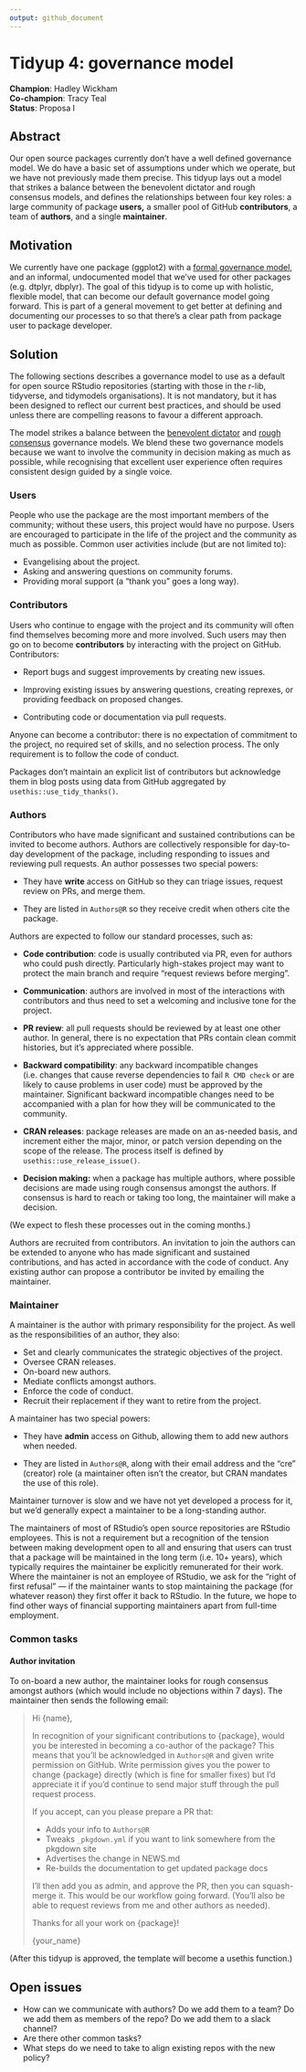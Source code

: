 ```yaml
---
output: github_document
---
```


# Tidyup 4: governance model

**Champion**: Hadley Wickham  
**Co-champion**: Tracy Teal  
**Status**: Proposa
l

## Abstract

Our open source packages currently don't have a well defined governance model.
We do have a basic set of assumptions under which we operate, but we have not previously made them precise.
This tidyup lays out a model that strikes a balance between the benevolent dictator and rough consensus models, and defines the relationships between four key roles: a large community of package **users,** a smaller pool of GitHub **contributors**, a team of **authors**, and a single **maintainer**.

## Motivation

We currently have one package (ggplot2) with a [formal governance model](https://github.com/tidyverse/ggplot2/blob/master/GOVERNANCE.md), and an informal, undocumented model that we've used for other packages (e.g. dtplyr, dbplyr).
The goal of this tidyup is to come up with holistic, flexible model, that can become our default governance model going forward.
This is part of a general movement to get better at defining and documenting our processes to so that there's a clear path from package user to package developer.

## Solution

The following sections describes a governance model to use as a default for open source RStudio repositories (starting with those in the r-lib, tidyverse, and tidymodels organisations).
It is not mandatory, but it has been designed to reflect our current best practices, and should be used unless there are compelling reasons to favour a different approach.

The model strikes a balance between the [benevolent dictator](http://oss-watch.ac.uk/resources/benevolentdictatorgovernancemodel) and [rough consensus](https://datatracker.ietf.org/doc/html/rfc7282) governance models.
We blend these two governance models because we want to involve the community in decision making as much as possible, while recognising that excellent user experience often requires consistent design guided by a single voice.

### Users

People who use the package are the most important members of the community; without these users, this project would have no purpose.
Users are encouraged to participate in the life of the project and the community as much as possible.
Common user activities include (but are not limited to):

-   Evangelising about the project.
-   Asking and answering questions on community forums.
-   Providing moral support (a "thank you" goes a long way).

### Contributors

Users who continue to engage with the project and its community will often find themselves becoming more and more involved.
Such users may then go on to become **contributors** by interacting with the project on GitHub.
Contributors:

-   Report bugs and suggest improvements by creating new issues.

-   Improving existing issues by answering questions, creating reprexes, or providing feedback on proposed changes.

-   Contributing code or documentation via pull requests.

Anyone can become a contributor: there is no expectation of commitment to the project, no required set of skills, and no selection process.
The only requirement is to follow the code of conduct.

Packages don't maintain an explicit list of contributors but acknowledge them in blog posts using data from GitHub aggregated by `usethis::use_tidy_thanks()`.

### Authors

Contributors who have made significant and sustained contributions can be invited to become authors.
Authors are collectively responsible for day-to-day development of the package, including responding to issues and reviewing pull requests.
An author possesses two special powers:

-   They have **write** access on GitHub so they can triage issues, request review on PRs, and merge them.

-   They are listed in `Authors@R` so they receive credit when others cite the package.

Authors are expected to follow our standard processes, such as:

-   **Code contribution**: code is usually contributed via PR, even for authors who could push directly.
    Particularly high-stakes project may want to protect the main branch and require "request reviews before merging".

-   **Communication**: authors are involved in most of the interactions with contributors and thus need to set a welcoming and inclusive tone for the project.

-   **PR review**: all pull requests should be reviewed by at least one other author.
    In general, there is no expectation that PRs contain clean commit histories, but it's appreciated where possible.

-   **Backward compatibility**: any backward incompatible changes (i.e. changes that cause reverse dependencies to fail `R CMD check` or are likely to cause problems in user code) must be approved by the maintainer.
    Significant backward incompatible changes need to be accompanied with a plan for how they will be communicated to the community.

-   **CRAN releases**: package releases are made on an as-needed basis, and increment either the major, minor, or patch version depending on the scope of the release.
    The process itself is defined by `usethis::use_release_issue()`.

-   **Decision making:** when a package has multiple authors, where possible decisions are made using rough consensus amongst the authors.
    If consensus is hard to reach or taking too long, the maintainer will make a decision.

(We expect to flesh these processes out in the coming months.)

Authors are recruited from contributors.
An invitation to join the authors can be extended to anyone who has made significant and sustained contributions, and has acted in accordance with the code of conduct.
Any existing author can propose a contributor be invited by emailing the maintainer.

### Maintainer

A maintainer is the author with primary responsibility for the project.
As well as the responsibilities of an author, they also:

-   Set and clearly communicates the strategic objectives of the project.
-   Oversee CRAN releases.
-   On-board new authors.
-   Mediate conflicts amongst authors.
-   Enforce the code of conduct.
-   Recruit their replacement if they want to retire from the project.

A maintainer has two special powers:

-   They have **admin** access on Github, allowing them to add new authors when needed.

-   They are listed in `Authors@R`, along with their email address and the "cre" (creator) role (a maintainer often isn't the creator, but CRAN mandates the use of this role).

Maintainer turnover is slow and we have not yet developed a process for it, but we'd generally expect a maintainer to be a long-standing author.

The maintainers of most of RStudio's open source repositories are RStudio employees.
This is not a requirement but a recognition of the tension between making development open to all and ensuring that users can trust that a package will be maintained in the long term (i.e. 10+ years), which typically requires the maintainer be explicitly remunerated for their work.
Where the maintainer is not an employee of RStudio, we ask for the "right of first refusal" — if the maintainer wants to stop maintaining the package (for whatever reason) they first offer it back to RStudio.
In the future, we hope to find other ways of financial supporting maintainers apart from full-time employment.

### Common tasks

#### Author invitation

To on-board a new author, the maintainer looks for rough consensus amongst authors (which would include no objections within 7 days).
The maintainer then sends the following email:

> Hi {name},
>
> In recognition of your significant contributions to {package}, would you be interested in becoming a co-author of the package?
> This means that you'll be acknowledged in `Authors@R` and given write permission on GitHub.
> Write permission gives you the power to change {package} directly (which is fine for smaller fixes) but I'd appreciate it if you'd continue to send major stuff through the pull request process.
>
> If you accept, can you please prepare a PR that:
>
> -   Adds your info to `Authors@R`
> -   Tweaks `_pkgdown.yml` if you want to link somewhere from the pkgdown site
> -   Advertises the change in NEWS.md
> -   Re-builds the documentation to get updated package docs
>
> I'll then add you as admin, and approve the PR, then you can squash-merge it.
> This would be our workflow going forward.
> (You'll also be able to request reviews from me and other authors as needed).
>
> Thanks for all your work on {package}!
>
> {your_name}

(After this tidyup is approved, the template will become a usethis function.)

## Open issues

-   How can we communicate with authors? Do we add them to a team? Do we add them as members of the repo? Do we add them to a slack channel?
-   Are there other common tasks?
-   What steps do we need to take to align existing repos with the new policy?
